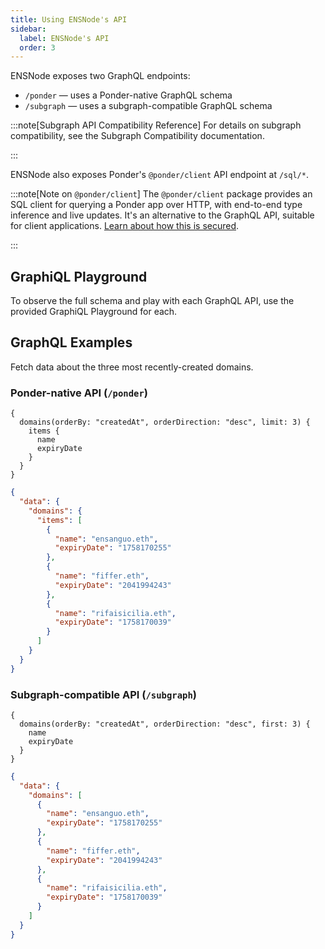```yaml
---
title: Using ENSNode's API
sidebar:
  label: ENSNode's API
  order: 3
---
```



ENSNode exposes two GraphQL endpoints:
- `/ponder` — uses a Ponder-native GraphQL schema
- `/subgraph` — uses a subgraph-compatible GraphQL schema

:::note[Subgraph API Compatibility Reference]
For details on subgraph compatibility, see the Subgraph Compatibility documentation.

<LinkCard href="/ensnode/reference/subgraph-compatibility" title="Subgraph Compatibility" />
:::

ENSNode also exposes Ponder's `@ponder/client` API endpoint at `/sql/*`.

:::note[Note on `@ponder/client`]
The `@ponder/client` package provides an SQL client for querying a Ponder app over HTTP, with end-to-end type inference and live updates. It's an alternative to the GraphQL API, suitable for client applications. [Learn about how this is secured](https://ponder.sh/docs/query/client#security).

<LinkCard href="https://ponder.sh/docs/query/client" title="@ponder/client Documentation" target="_blank" />
:::

## GraphiQL Playground

To observe the full schema and play with each GraphQL API, use the provided GraphiQL Playground for each.

<LinkCard href="https://alpha.ensnode.io/ponder" title="Ponder-native GraphiQL Playground" />

<LinkCard href="https://alpha.ensnode.io/subgraph" title="Subgraph-compatible GraphiQL Playground" />

## GraphQL Examples

Fetch data about the three most recently-created domains.

### Ponder-native API (`/ponder`)

```gql
{
  domains(orderBy: "createdAt", orderDirection: "desc", limit: 3) {
    items {
      name
      expiryDate
    }
  }
}
```

```json
{
  "data": {
    "domains": {
      "items": [
        {
          "name": "ensanguo.eth",
          "expiryDate": "1758170255"
        },
        {
          "name": "fiffer.eth",
          "expiryDate": "2041994243"
        },
        {
          "name": "rifaisicilia.eth",
          "expiryDate": "1758170039"
        }
      ]
    }
  }
}
```

### Subgraph-compatible API (`/subgraph`)


```gql
{
  domains(orderBy: "createdAt", orderDirection: "desc", first: 3) {
    name
    expiryDate
  }
}
```

```json
{
  "data": {
    "domains": [
      {
        "name": "ensanguo.eth",
        "expiryDate": "1758170255"
      },
      {
        "name": "fiffer.eth",
        "expiryDate": "2041994243"
      },
      {
        "name": "rifaisicilia.eth",
        "expiryDate": "1758170039"
      }
    ]
  }
}
```
